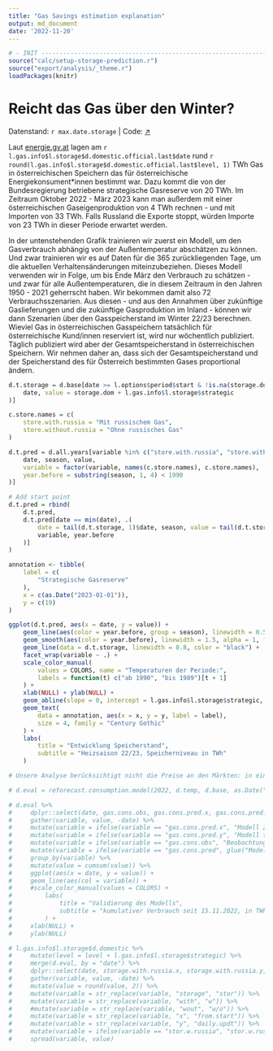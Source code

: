 ```yaml
---
title: "Gas Savings estimation explanation"
output: md_document
date: '2022-11-20'
---
```


```r
# - INIT -----------------------------------------------------------------------
source("calc/setup-storage-prediction.r")
source("export/analysis/_theme.r")
loadPackages(knitr)
```


# Reicht das Gas über den Winter?
<p class="meta">
    Datenstand: `r max.date.storage` | 
    Code: <a href="https://github.com/energy-monitor/explore/blob/main/analysis/gas-storage.rmd" target="_blank">↗</a>
</p>

Laut [energie.gv.at](https://energie.gv.at) lagen am `r l.gas.info$l.storage$d.domestic.official.last$date` rund `r round(l.gas.info$l.storage$d.domestic.official.last$level, 1)` TWh Gas in österreichischen Speichern das für österreichische Energiekonsument*innen bestimmt war. Dazu kommt die von der Bundesregierung betriebene strategische Gasreserve von 20 TWh. Im Zeitraum Oktober 2022 - März 2023 kann man außerdem mit einer österreichischen Gaseigenproduktion von 4 TWh rechnen - und mit Importen von 33 TWh. Falls Russland die Exporte stoppt, würden Importe von 23 TWh in dieser Periode erwartet werden. 

In der untenstehenden Grafik trainieren wir zuerst ein Modell, um den Gasverbrauch abhängig von der Außentemperatur abschätzen zu können. Und zwar trainieren wir es auf Daten für die 365 zurückliegenden Tage, um die aktuellen Verhaltensänderungen miteinzubeziehen. Dieses Modell verwenden wir in Folge, um bis Ende März den Verbrauch zu schätzen - und zwar für alle Außentemperaturen, die in diesem Zeitraum in den Jahren 1950 - 2021 geherrscht haben. Wir bekommen damit also 72 Verbrauchsszenarien. Aus diesen - und aus den Annahmen über zukünftige Gaslieferungen und die zukünftige Gasproduktion im Inland - können wir dann Szenarien über den Gasspeicherstand im Winter 22/23 berechnen. Wieviel Gas in österreichischen Gasspeichern tatsächlich für österreichische Kund/innen reserviert ist, wird nur wöchentlich publiziert. Täglich publiziert wird aber der Gesamtspeicherstand in österreichischen Speichern. Wir nehmen daher an, dass sich der Gesamtspeicherstand und der Speicherstand des für Österreich bestimmten Gases proportional ändern. 

```r
d.t.storage = d.base[date >= l.options$period$start & !is.na(storage.dom), .(
    date, value = storage.dom + l.gas.info$l.storage$strategic
)]

c.store.names = c(
    store.with.russia = "Mit russischem Gas",
    store.without.russia = "Ohne russisches Gas"
)

d.t.pred = d.all.years[variable %in% c("store.with.russia", "store.without.russia")][type == "observed"][, .(
    date, season, value,
    variable = factor(variable, names(c.store.names), c.store.names),
    year.before = substring(season, 1, 4) < 1990
)]

# Add start point
d.t.pred = rbind(
    d.t.pred,
    d.t.pred[date == min(date), .(
        date = tail(d.t.storage, 1)$date, season, value = tail(d.t.storage, 1)$value,
        variable, year.before
    )]
)

annotation <- tibble(
    label = c(
        "Strategische Gasreserve"
    ),
    x = c(as.Date("2023-01-01")),
    y = c(19)
)

ggplot(d.t.pred, aes(x = date, y = value)) +
    geom_line(aes(color = year.before, group = season), linewidth = 0.5, alpha = 0.3) +
    geom_smooth(aes(color = year.before), linewidth = 1.5, alpha = 1, fill = NA) +
    geom_line(data = d.t.storage, linewidth = 0.8, color = "black") +
    facet_wrap(variable ~ .) +
    scale_color_manual(
        values = COLORS, name = "Temperaturen der Periode:",
        labels = function(t) c("ab 1990", "bis 1989")[t + 1]
    ) +
    xlab(NULL) + ylab(NULL) +
    geom_abline(slope = 0, intercept = l.gas.info$l.storage$strategic, linetype = 2) +
    geom_text(
        data = annotation, aes(x = x, y = y, label = label),
        size = 4, family = "Century Gothic"
    ) +
    labs(
        title = "Entwicklung Speicherstand",
        subtitle = "Heizsaison 22/23, Speicherniveau in TWh"
    )
```



```r
# Unsere Analyse berücksichtigt nicht die Preise an den Märkten: in einem sehr kalten Winter würden die Preise massiv steigen, und der Verbrauch würde unter unserer Abschätzung liegen. Da wir rollierend die Temperaturabhängigkeit schätzen, fließt der Effekt sich verändernder Preise aber nur langsam ins Modell ein. Würde der Winter sehr warm, würden die Preise fallen, und der Verbrauch steigen, die Einsparungen wären also geringer, als von uns abgeschätzt. In Summe sollte der Preiseffekt also dazu führen, dass der Speicherstand am Ende des Winters innerhalb der von uns ausgewiesenen Spannbreite liegt: wird der Winter sehr kalt, würde mehr gespart werden als von uns vorhergesagt, wird er sehr warm, weniger.

# d.eval = reforecast.consumption.model(2022, d.temp, d.base, as.Date("2022-11-15"), max.date)

# d.eval %>%
#     dplyr::select(date, gas.cons.obs, gas.cons.pred.x, gas.cons.pred.y, gas.cons.pred) %>%
#     gather(variable, value, -date) %>%
#     mutate(variable = ifelse(variable == "gas.cons.pred.x", "Modell 2022-11-15", variable)) %>%
#     mutate(variable = ifelse(variable == "gas.cons.pred.y", "Modell tägliches Update", variable)) %>%
#     mutate(variable = ifelse(variable == "gas.cons.obs", "Beobachtung", variable)) %>%
#     mutate(variable = ifelse(variable == "gas.cons.pred", glue("Modell {max.date}"), variable)) %>%
#     group_by(variable) %>%
#     mutate(value = cumsum(value)) %>%
#     ggplot(aes(x = date, y = value)) +
#     geom_line(aes(col = variable)) +
#     #scale_color_manual(values = COLORS) +
#         labs(
#             title = "Validierung des Modells",
#             subtitle = "kumulativer Verbrauch seit 15.11.2022, in TWh"
#         ) +
#     xlab(NULL) +
#     ylab(NULL)
```
```r
# l.gas.info$l.storage$d.domestic %>%
#     mutate(level = level + l.gas.info$l.storage$strategic) %>%
#     merge(d.eval, by = "date") %>%
#     dplyr::select(date, storage.with.russia.x, storage.with.russia.y, storage.with.russia, level) %>%
#     gather(variable, value, -date) %>%
#     mutate(value = round(value, 2)) %>%
#     mutate(variable = str_replace(variable, "storage", "stor")) %>%
#     mutate(variable = str_replace(variable, "with", "w")) %>%
#     #mutate(variable = str_replace(variable, "wout", "w/o")) %>%
#     mutate(variable = str_replace(variable, "x", "from.start")) %>%
#     mutate(variable = str_replace(variable, "y", "daily.updt")) %>%
#     mutate(variable = ifelse(variable == "stor.w.russia", "stor.w.russia.from.end", variable)) |>
#     spread(variable, value)
```

